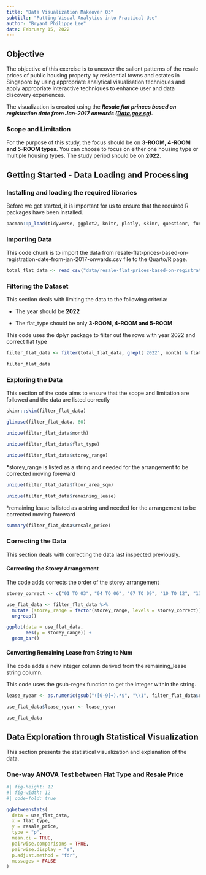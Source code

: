 ```yaml
---
title: "Data Visualization Makeover 03"
subtitle: "Putting Visual Analytics into Practical Use"
author: "Bryant Philippe Lee"
date: February 15, 2022
---
```


## Objective

The objective of this exercise is to uncover the salient patterns of the resale prices of public housing property by residential towns and estates in Singapore by using appropriate analytical visualisation techniques and apply appropriate interactive techniques to enhance user and data discovery experiences.

The visualization is created using the ***Resale flat princes based on registration date from Jan-2017 onwards ([Data.gov.sg](https://data.gov.sg/)).***

### Scope and Limitation

For the purpose of this study, the focus should be on **3-ROOM, 4-ROOM and 5-ROOM types**. You can choose to focus on either one housing type or multiple housing types. The study period should be on **2022**.

## Getting Started - Data Loading and Processing

### Installing and loading the required libraries

Before we get started, it is important for us to ensure that the required R packages have been installed.

```r
pacman::p_load(tidyverse, ggplot2, knitr, plotly, skimr, questionr, funModeling, sf, tmap, quanteda, NLP, ggiraph, ggstatsplot, dplyr, crosstalk, DT, ggdist, gganimate, ggpubr)
```

### Importing Data

This code chunk is to import the data from resale-flat-prices-based-on-registration-date-from-jan-2017-onwards.csv file to the Quarto/R page.

```r
total_flat_data <- read_csv("data/resale-flat-prices-based-on-registration-date-from-jan-2017-onwards.csv")
```

### Filtering the Dataset

This section deals with limiting the data to the following criteria:

-   The year should be **2022**

-   The flat_type should be only **3-ROOM, 4-ROOM and 5-ROOM**

::: callout-note
This code uses the dplyr package to filter out the rows with year 2022 and correct flat type
:::

```r
filter_flat_data <- filter(total_flat_data, grepl('2022', month) & flat_type %in% c("3 ROOM", "4 ROOM","5 ROOM"))

filter_flat_data
```

### Exploring the Data

This section of the code aims to ensure that the scope and limitation are followed and the data are listed correctly

```r
skimr::skim(filter_flat_data)
```

```r
glimpse(filter_flat_data, 60)
```

```r
unique(filter_flat_data$month)
```

```r
unique(filter_flat_data$flat_type)
```

```r
unique(filter_flat_data$storey_range)
```

::: callout-note
\*storey_range is listed as a string and needed for the arrangement to be corrected moving foreward
:::

```r
unique(filter_flat_data$floor_area_sqm)
```

```r
unique(filter_flat_data$remaining_lease)
```

::: callout-note
\*remaining lease is listed as a string and needed for the arrangement to be corrected moving foreward
:::

```r
summary(filter_flat_data$resale_price)
```

### Correcting the Data

This section deals with correcting the data last inspected previously.

#### Correcting the Storey Arrangement

The code adds corrects the order of the storey arrangement

```r
storey_correct <- c("01 TO 03", "04 TO 06", "07 TO 09", "10 TO 12", "13 TO 15", "16 TO 18", "19 TO 21", "22 TO 24", "25 TO 27", "28 TO 30", "31 TO 33", "34 TO 36", "37 TO 39", "40 TO 42", "43 TO 45", "46 TO 48", "49 TO 51")  

use_flat_data <- filter_flat_data %>%
  mutate (storey_range = factor(storey_range, levels = storey_correct)) %>%
  ungroup()
```

```r
ggplot(data = use_flat_data,
       aes(y = storey_range)) +
  geom_bar() 
```

#### Converting Remaining Lease from String to Num

The code adds a new integer column derived from the remaining_lease string column.

::: callout-note
This code uses the gsub-regex function to get the integer within the string.
:::

```r
lease_ryear <- as.numeric(gsub("([0-9]+).*$", "\\1", filter_flat_data$remaining_lease))

use_flat_data$lease_ryear <- lease_ryear

use_flat_data
```

## Data Exploration through Statistical Visualization

This section presents the statistical visualization and explanation of the data.

### One-way ANOVA Test between Flat Type and Resale Price

```r
#| fig-height: 12
#| fig-width: 12
#| code-fold: true

ggbetweenstats(
  data = use_flat_data,
  x = flat_type,
  y = resale_price, 
  type = "p",
  mean.ci = TRUE, 
  pairwise.comparisons = TRUE, 
  pairwise.display = "s",
  p.adjust.method = "fdr",
  messages = FALSE
)
```
